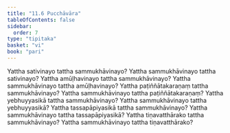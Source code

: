 ```yaml
---
title: "11.6 Pucchāvāra"
tableOfContents: false
sidebar:
  order: 7
type: "tipitaka"
basket: "vi"
book: "pari"
---
```



<DynamicBreadcrumb />

<Division number="349" book="pari">

<Paragraph number="1734" book="pari">
Yattha sativinayo tattha sammukhāvinayo? Yattha sammukhāvinayo tattha sativinayo? Yattha amūḷhavinayo tattha sammukhāvinayo? Yattha sammukhāvinayo tattha amūḷhavinayo? Yattha paṭiññātakaraṇaṃ tattha sammukhāvinayo? Yattha sammukhāvinayo tattha paṭiññātakaraṇaṃ? Yattha yebhuyyasikā tattha sammukhāvinayo? Yattha sammukhāvinayo tattha yebhuyyasikā? Yattha tassapāpiyasikā tattha sammukhāvinayo? Yattha sammukhāvinayo tattha tassapāpiyasikā? Yattha tiṇavatthārako tattha sammukhāvinayo? Yattha sammukhāvinayo tattha tiṇavatthārako?
</Paragraph>
</Division>